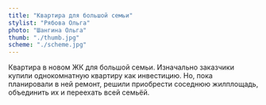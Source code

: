 ```yaml
---
title: "Квартира для большой семьи"
stylist: "Рябова Ольга"
photo: "Шангина Ольга"
thumb: "./thumb.jpg"
scheme: "./scheme.jpg"
---
```

Квартира в новом ЖК для большой семьи.  Изначально заказчики купили однокомнатную квартиру как инвестицию. Hо, пока планировали в ней ремонт, решили приобрести соседнюю жилплощадь, объединить их и переехать всей семьёй.
